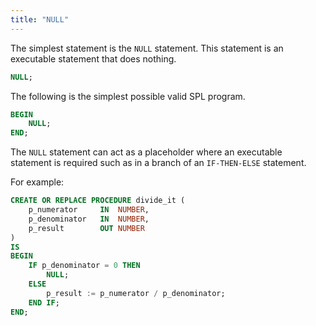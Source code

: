 ```yaml
---
title: "NULL"
---
```


<div id="null" class="registered_link"></div>

The simplest statement is the `NULL` statement. This statement is an executable statement that does nothing.

```sql
NULL;
```

The following is the simplest possible valid SPL program.

```sql
BEGIN
    NULL;
END;
```

The `NULL` statement can act as a placeholder where an executable statement is required such as in a branch of an `IF-THEN-ELSE` statement.

For example:

```sql
CREATE OR REPLACE PROCEDURE divide_it (
    p_numerator     IN  NUMBER,
    p_denominator   IN  NUMBER,
    p_result        OUT NUMBER
)
IS
BEGIN
    IF p_denominator = 0 THEN
        NULL;
    ELSE
        p_result := p_numerator / p_denominator;
    END IF;
END;
```
